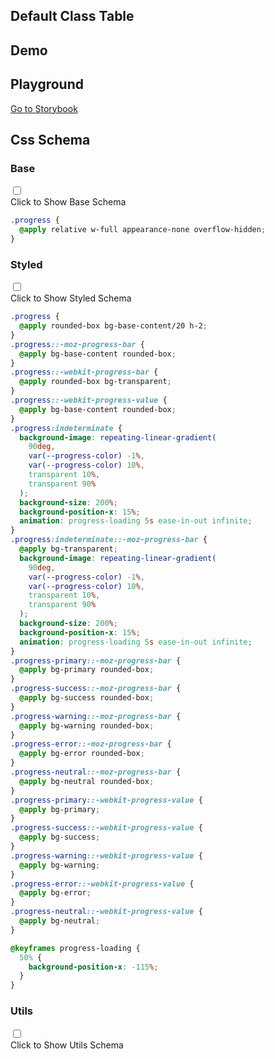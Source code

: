 

## Default Class Table
  
<CssTable name="progress" />
  
## Demo
  
<Demo></Demo>

## Playground
  
[Go to Storybook](https://story.ui.icebreaker.top/?path=/docs/feedback-progress--docs)
  
## Css Schema


### Base

<div className="collapse">
<input type="checkbox" /> 
<div class="collapse-title px-0">
<span class="btn">Click to Show Base Schema</span>
</div>
<div class="collapse-content"> 

```css
.progress {
  @apply relative w-full appearance-none overflow-hidden;
}

```

</div>
</div>



### Styled

<div className="collapse">
<input type="checkbox" /> 
<div class="collapse-title px-0">
<span class="btn">Click to Show Styled Schema</span>
</div>
<div class="collapse-content"> 

```css
.progress {
  @apply rounded-box bg-base-content/20 h-2;
}
.progress::-moz-progress-bar {
  @apply bg-base-content rounded-box;
}
.progress::-webkit-progress-bar {
  @apply rounded-box bg-transparent;
}
.progress::-webkit-progress-value {
  @apply bg-base-content rounded-box;
}
.progress:indeterminate {
  background-image: repeating-linear-gradient(
    90deg,
    var(--progress-color) -1%,
    var(--progress-color) 10%,
    transparent 10%,
    transparent 90%
  );
  background-size: 200%;
  background-position-x: 15%;
  animation: progress-loading 5s ease-in-out infinite;
}
.progress:indeterminate::-moz-progress-bar {
  @apply bg-transparent;
  background-image: repeating-linear-gradient(
    90deg,
    var(--progress-color) -1%,
    var(--progress-color) 10%,
    transparent 10%,
    transparent 90%
  );
  background-size: 200%;
  background-position-x: 15%;
  animation: progress-loading 5s ease-in-out infinite;
}
.progress-primary::-moz-progress-bar {
  @apply bg-primary rounded-box;
}
.progress-success::-moz-progress-bar {
  @apply bg-success rounded-box;
}
.progress-warning::-moz-progress-bar {
  @apply bg-warning rounded-box;
}
.progress-error::-moz-progress-bar {
  @apply bg-error rounded-box;
}
.progress-neutral::-moz-progress-bar {
  @apply bg-neutral rounded-box;
}
.progress-primary::-webkit-progress-value {
  @apply bg-primary;
}
.progress-success::-webkit-progress-value {
  @apply bg-success;
}
.progress-warning::-webkit-progress-value {
  @apply bg-warning;
}
.progress-error::-webkit-progress-value {
  @apply bg-error;
}
.progress-neutral::-webkit-progress-value {
  @apply bg-neutral;
}

@keyframes progress-loading {
  50% {
    background-position-x: -115%;
  }
}

```

</div>
</div>



### Utils

<div className="collapse">
<input type="checkbox" /> 
<div class="collapse-title px-0">
<span class="btn">Click to Show Utils Schema</span>
</div>
<div class="collapse-content"> 

```css

```

</div>
</div>



